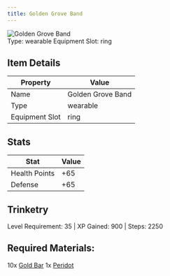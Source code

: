 ```yaml
---
title: Golden Grove Band
---
```


<div className="flex items-start gap-6 mb-8">
  <div className="flex-shrink-0">
    <img src="/assets/resources/trinketry/rings/gold_peridot_band.png" alt="Golden Grove Band" className="w-24 h-24 border rounded-lg" />
  </div>
  <div className="flex-1">
    <div className="space-y-2">
            <div className="flex flex-wrap gap-4 text-sm">
        <span className="px-2 py-1 bg-green-100 dark:bg-green-900 rounded-md">
          Type: wearable
        </span>
        <span className="px-2 py-1 bg-purple-100 dark:bg-purple-900 rounded-md">
          Equipment Slot: ring
        </span>
      </div>
    </div>
  </div>
</div>

## Item Details
| Property | Value |
|----------|-------|
| Name | Golden Grove Band |
| Type | wearable |
| Equipment Slot | ring |

## Stats
| Stat | Value |
|------|-------|
| Health Points | +65 |
| Defense | +65 |

## Trinketry
Level Requirement: 35 | XP Gained: 900 | Steps: 2250

## Required Materials:
10x [Gold Bar](/docs/resources/individual/gold_bar)
1x [Peridot](/docs/resources/individual/peridot)
